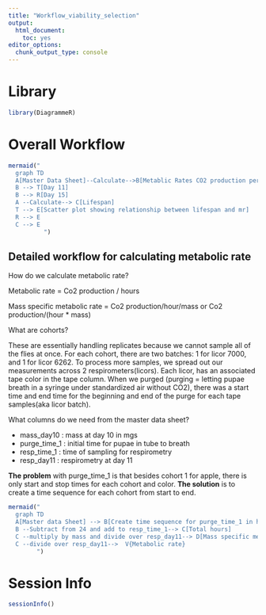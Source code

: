 ```yaml
---
title: "Workflow_viability_selection"
output:
  html_document:
    toc: yes
editor_options:
  chunk_output_type: console
---
```


# Library

```r
library(DiagrammeR)
```

# Overall Workflow

```r
mermaid("
  graph TD
  A[Master Data Sheet]--Calculate-->B[Metablic Rates CO2 production per hr per mass]
  B --> T[Day 11]
  B --> R[Day 15]
  A --Calculate--> C[Lifespan]
  T --> E[Scatter plot showing relationship between lifespan and mr]
  R --> E
  C --> E
          ")
```

## Detailed workflow for calculating metabolic rate  

How do we calculate metabolic rate? 

Metabolic rate = Co2 production / hours

Mass specific metabolic rate = Co2 production/hour/mass or Co2 production/(hour * mass)

What are cohorts? 

These are essentially handling replicates because we cannot sample all of the flies at once. For each cohort, there are two batches: 1 for licor 7000, and 1 for licor 6262. To process more samples, we spread out our measurements across 2 respirometers(licors). Each licor, has an associated tape color in the tape column. When we purged (purging = letting pupae breath in a syringe under standardized air without CO2), there was a start time and end time for the beginning and end of the purge for each tape samples(aka licor batch). 

What columns do we need from the master data sheet? 

* mass_day10 : mass at day 10 in mgs
* purge_time_1  : initial time for pupae in tube to breath 
* resp_time_1 : time of sampling for respirometry
* resp_day11 : respirometry at day 11

**The problem** with purge_time_1 is that besides cohort 1 for apple, there is only start and stop times for each cohort and color.
**The solution** is to create a time sequence for each cohort from start to end. 


```r
mermaid("
  graph TD
  A[Master data Sheet] --> B[Create time sequence for purge_time_1 in hours minutes]
  B --Subtract from 24 and add to resp_time_1--> C[Total hours]
  C --multiply by mass and divide over resp_day11--> D[Mass specific metabolic rate]      
  C --divide over resp_day11-->  V{Metabolic rate}
        ")

```


# Session Info

```r
sessionInfo()
```